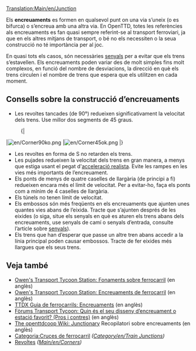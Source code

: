 {{ca/Ampliar}}
[[Translation:Main/en/Junction]]{{en/-}}{{ca/Menú d’Encreuaments}}{{ca/Taula de contingut}}

Els '''encreuaments''' es formen en qualsevol punt on una via s’uneix (o es bifurca) o s’encreua amb una altra via. En OpenTTD, totes les referències als encreuaments es fan quasi sempre referint-se al transport ferroviari, ja que en els altres mitjans de transport, o bé no els necessiten o la seua construcció no té importància per al joc.

En quasi tots els casos, són necessàries [[Main/ca/Senyals|senyals]] per a evitar que els trens s’estavellen. Els encreuaments poden variar des de molt simples fins molt complexos, en funció del nombre de desviacions, la direcció en què els trens circulen i el nombre de trens que espera que els utilitzen en cada moment.

==Consells sobre la construcció d’encreuaments==
* Les revoltes tancades (de 90&deg;) redueixen significativament la velocitat dels trens. Use millor dos segments de 45 graus.
:{|
|[[File:en/Corner90ko.png]]
|[[File:en/Corner45ok.png]]
|}
* Les revoltes en forma de S no retarden els trens.
* Les pujades redueixen la velocitat dels trens en gran manera, a menys que estiga usant el pegat d'[[Main/ca/Acceleració realista|acceleració realista]]. Evite les rampes en les vies més importants de l’encreuament.
* Els ponts de menys de quatre caselles de llargària (de principi a fi) redueixen encara més el límit de velocitat. Per a evitar-ho, faça els ponts com a mínim de 4 caselles de llargària.
* Els túnels no tenen límit de velocitat.
* Els embossos són més freqüents en els encreuaments que ajunten unes quantes vies abans de l’eixida. Tracte que s’ajunten després de les eixides (o siga, situe els senyals en què es aturen els trens abans dels encreuaments, use senyals de camí o senyals d’entrada, consulte l’article sobre [[Main/ca/Senyals|senyals]]).
* Els trens que han d’esperar que passe un altre tren abans accedir a la línia principal poden causar embossos. Tracte de fer eixides més llargues que els seus trens.

==Veja també==
* [http://www.transporttycoon.net/rail Owen's Transport Tycoon Station: Fonaments sobre ferrocarril] (en anglès)
* [http://www.transporttycoon.net/junctions Owen's Transport Tycoon Station: Encreuaments de ferrocarril] (en anglès)
* [http://uwe.s2000.ws/ttdx/network/junctions.php?lang=en TTDX Guia de ferrocarrils: Encreuaments] (en anglès)
* [http://www.tt-forums.net/viewtopic.php?p=251709#251709 Fòrums Transport Tycoon: Quin és el seu disseny d’encreuament o estació favorit? (Pros i contres)] (en anglès)
* [http://wiki.openttdcoop.org/Junctionary The openttdcoop Wiki: Junctionary] Recopilatori sobre encreuaments (en anglès)
* [[Category/ca/Encreuaments de ferrocarril|Categoria:Cruces de ferrocarril]] ''([[Category/en/Train Junctions]])''
* [[Main/ca/Revoltes|Revoltes]] ''([[Main/en/Corners]])''